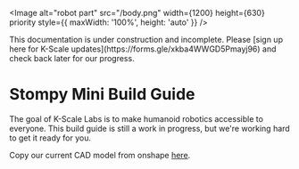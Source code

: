 


<Image
  alt="robot part"
  src="/body.png"
  width={1200}
  height={630}
  priority
  style={{ maxWidth: '100%', height: 'auto' }}
/>


<Callout type="warning" emoji="⚠️">
This documentation is under construction and incomplete. Please [sign up here for K-Scale updates](https://forms.gle/xkba4WWGD5Pmayj96) and check back later for our progress.
</Callout>

# Stompy Mini Build Guide

The goal of K-Scale Labs is to make humanoid robotics accessible to everyone. This build guide is still a work in progress, but we're working hard to get it ready for you.

Copy our current CAD model from onshape [here](https://cad.onshape.com/documents/50fe60f593f5c98e8f52552c/w/23cfc61ce40dd25ad76f414c/e/9c37b547deaa42ff258901fe).
